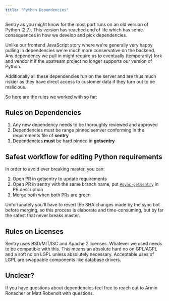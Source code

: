 ```yaml
---
title: "Python Dependencies"
---
```


Sentry as you might know for the most part runs on an old version of Python (2.7). This version has reached end of life which has some consequences in how we develop and pick dependencies.

Unlike our frontend JavaScript story where we're generally very happy pulling in dependencies we're much more conservative on the backend. Any dependency we pull in might require us to eventually (temporarily) fork and vendor it if the upstream project no longer supports our version of Python.

Additionally all these dependencies run on the server and are thus much riskier as they have direct access to customer data if they turn out to be malicious.

So here are the rules we worked with so far:

## Rules on Dependencies

1. Any new dependency needs to be thoroughly reviewed and approved
2. Dependencies must be range pinned semver conforming in the requirements file of **sentry**
3. Dependencies **must** be hard pinned in **getsentry**

## Safest workflow for editing Python requirements

In order to avoid ever breaking master, you can:

1. Open PR in getsentry to update requirements
2. Open PR in sentry with the same branch name, put [`#sync-getsentry`](/workflow/) in PR description
3. Merge both when both PRs are green

Unfortunately you'll have to revert the SHA changes made by the sync bot before merging, so this process is elaborate and time-consuming, but by far the safest that never breaks master.

## Rules on Licenses

Sentry uses BSD/MIT/ISC and Apache 2 licenses. Whatever we used needs to be compatible with this. This means an absolute hard no on GPL/AGPL and a soft no on LGPL unless absolutely necessary. Acceptable uses of LGPL are swappable components like database drivers.

## Unclear?

If you have questions about dependencies feel free to reach out to Armin Ronacher or Matt Robenolt with questions.
